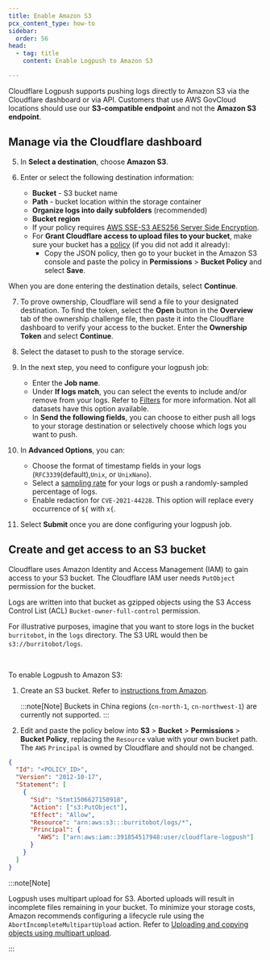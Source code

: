 ```yaml
---
title: Enable Amazon S3
pcx_content_type: how-to
sidebar:
  order: 56
head:
  - tag: title
    content: Enable Logpush to Amazon S3

---
```



Cloudflare Logpush supports pushing logs directly to Amazon S3 via the Cloudflare dashboard or via API. Customers that use AWS GovCloud locations should use our **S3-compatible endpoint** and not the **Amazon S3 endpoint**.

## Manage via the Cloudflare dashboard

<Render file="enable-logpush-job" />

5. In **Select a destination**, choose **Amazon S3**.

6. Enter or select the following destination information:
   * **Bucket** - S3 bucket name
   * **Path** - bucket location within the storage container
   * **Organize logs into daily subfolders** (recommended)
   * **Bucket region**
   * If your policy requires [AWS SSE-S3 AES256 Server Side Encryption](https://docs.aws.amazon.com/AmazonS3/latest/userguide/serv-side-encryption.html).
   * For **Grant Cloudflare access to upload files to your bucket**, make sure your bucket has a [policy](https://docs.aws.amazon.com/AmazonS3/latest/userguide/example-policies-s3.html#iam-policy-ex0) (if you did not add it already):
     * Copy the JSON policy, then go to your bucket in the Amazon S3 console and paste the policy in **Permissions** > **Bucket Policy** and select **Save**.

When you are done entering the destination details, select **Continue**.

7. To prove ownership, Cloudflare will send a file to your designated destination. To find the token, select the **Open** button in the **Overview** tab of the ownership challenge file, then paste it into the Cloudflare dashboard to verify your access to the bucket. Enter the **Ownership Token** and select **Continue**.

8. Select the dataset to push to the storage service.

9. In the next step, you need to configure your logpush job:
   * Enter the **Job name**.
   * Under **If logs match**, you can select the events to include and/or remove from your logs. Refer to [Filters](/logs/logpush/logpush-job/filters/) for more information. Not all datasets have this option available.
   * In **Send the following fields**, you can choose to either push all logs to your storage destination or selectively choose which logs you want to push.

10. In **Advanced Options**, you can:
    * Choose the format of timestamp fields in your logs (`RFC3339`(default),`Unix`, or `UnixNano`).
    * Select a [sampling rate](/logs/logpush/logpush-job/api-configuration/#sampling-rate) for your logs or push a randomly-sampled percentage of logs.
    * Enable redaction for `CVE-2021-44228`. This option will replace every occurrence of `${` with `x{`.

11. Select **Submit** once you are done configuring your logpush job.

## Create and get access to an S3 bucket

Cloudflare uses Amazon Identity and Access Management (IAM) to gain access to your S3 bucket. The Cloudflare IAM user needs `PutObject` permission for the bucket.

Logs are written into that bucket as gzipped objects using the S3 Access Control List (ACL)
`Bucket-owner-full-control` permission.

For illustrative purposes, imagine that you want to store logs in the bucket `burritobot`, in the `logs` directory. The S3 URL would then be `s3://burritobot/logs`.

<Render file="enable-read-permissions" /> <br/>

To enable Logpush to Amazon S3:

1. Create an S3 bucket. Refer to [instructions from Amazon](https://docs.aws.amazon.com/AmazonS3/latest/gsg/CreatingABucket.html).

   :::note[Note]
   Buckets in China regions (`cn-north-1`, `cn-northwest-1`) are currently not supported.
   :::

2. Edit and paste the policy below into **S3** > **Bucket** > **Permissions** > **Bucket Policy**, replacing the `Resource` value with your own bucket path. The `AWS` `Principal` is owned by Cloudflare and should not be changed.

```json
{
  "Id": "<POLICY_ID>",
  "Version": "2012-10-17",
  "Statement": [
    {
      "Sid": "Stmt1506627150918",
      "Action": ["s3:PutObject"],
      "Effect": "Allow",
      "Resource": "arn:aws:s3:::burritobot/logs/*",
      "Principal": {
        "AWS": ["arn:aws:iam::391854517948:user/cloudflare-logpush"]
      }
    }
  ]
}
```

:::note[Note]


Logpush uses multipart upload for S3. Aborted uploads will result in incomplete files remaining in your bucket. To minimize your storage costs, Amazon recommends configuring a lifecycle rule using the `AbortIncompleteMultipartUpload` action. Refer to [Uploading and copying objects using multipart upload](https://docs.aws.amazon.com/AmazonS3/latest/dev/mpuoverview.html#mpu-abort-incomplete-mpu-lifecycle-config).


:::
